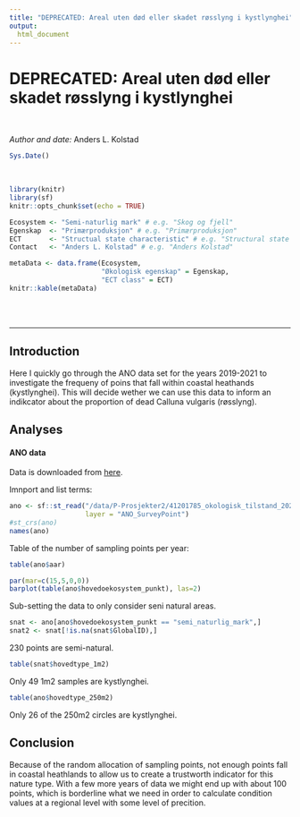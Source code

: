 ```yaml
---
title: "DEPRECATED: Areal uten død eller skadet røsslyng i kystlynghei"
output:
  html_document
---
```



# DEPRECATED: Areal uten død eller skadet røsslyng i kystlynghei

<br />

_Author and date:_
Anders L. Kolstad

```r
Sys.Date()
```

<br />

<!-- Load all you dependencies here -->
```r
library(knitr)
library(sf)
knitr::opts_chunk$set(echo = TRUE)
```


<!-- Fill in which ecosystem the indicator belongs to, as well as the ecosystem characteristic it should be linked to. It's OK to use some Norwegian here -->
```r
Ecosystem <- "Semi-naturlig mark" # e.g. "Skog og fjell"
Egenskap  <- "Primærproduksjon" # e.g. "Primærproduksjon"
ECT       <- "Structual state characteristic" # e.g. "Structural state characteristic"
Contact   <- "Anders L. Kolstad" # e.g. "Anders Kolstad"
```

```r
metaData <- data.frame(Ecosystem,
                       "Økologisk egenskap" = Egenskap,
                       "ECT class" = ECT)
knitr::kable(metaData)
```

<!-- Don't remove these three html lines -->
<br />
<br />
<hr />



<!-- Document you work below. Try not to change  the headers too much. Data can be stored on NINA server. Since the book is rendered on the R Server this works fine, but note that directory paths are different on the server compared to you local machine. If it is not too big you may store under /data/ on this repository -->

## Introduction
Here I quickly go through the ANO data set for the years 2019-2021 to investigate the frequeny of poins that fall within coastal heathands (kystlynghei). This will decide wether we can use this data to inform an indikcator about the proportion of dead Calluna vulgaris (røsslyng).

## Analyses

#### ANO data
Data is downloaded from [here](https://kartkatalog.miljodirektoratet.no/Dataset/Details/2054).

Imnport and list terms: 
```r
ano <- sf::st_read("/data/P-Prosjekter2/41201785_okologisk_tilstand_2022_2023/data/Naturovervaking_eksport.gdb",
                   layer = "ANO_SurveyPoint")
#st_crs(ano)
names(ano)

```

Table of the number of sampling points per year:
```r
table(ano$aar)
```

```r
par(mar=c(15,5,0,0))
barplot(table(ano$hovedoekosystem_punkt), las=2)
```

Sub-setting the data to only consider seni natural areas.
```r
snat <- ano[ano$hovedoekosystem_punkt == "semi_naturlig_mark",]
snat2 <- snat[!is.na(snat$GlobalID),]
```
230 points are semi-natural.

```r
table(snat$hovedtype_1m2)
```
Only 49 1m2 samples are kystlynghei. 

```r
table(ano$hovedtype_250m2)
```
Only 26 of the 250m2 circles are kystlynghei.



## Conclusion
Because of the random allocation of sampling points, not enough points fall in coastal heathlands to allow us to create a trustworth indicator for this nature type. With a few more years of data we might end up with about 100 points, which is borderline what we need in order to calculate condition values at a regional level with some level of precition. 


